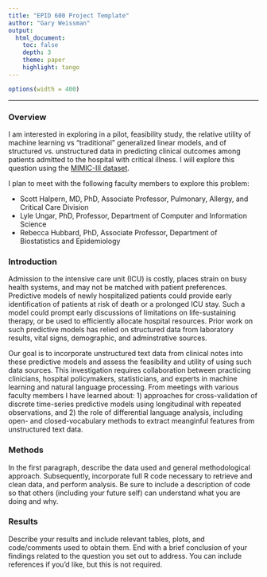 ```yaml
---
title: "EPID 600 Project Template"
author: "Gary Weissman"
output: 
  html_document:
    toc: false 
    depth: 3 
    theme: paper 
    highlight: tango
---
```

```r
options(width = 400)
```  
***

### Overview

I am interested in exploring in a pilot, feasibility study, the relative utility of machine learning vs "traditional" generalized linear models, and of structured vs. unstructured data in predicting clinical outcomes among patients admitted to the hospital with critical illness. I will explore this question using the [MIMIC-III dataset](https://mimic.physionet.org/).

I plan to meet with the following faculty members to explore this problem:

* Scott Halpern, MD, PhD, Associate Professor, Pulmonary, Allergy, and Critical Care Division
* Lyle Ungar, PhD, Professor, Department of Computer and Information Science
* Rebecca Hubbard, PhD, Associate Professor, Department of Biostatistics and Epidemiology


### Introduction 

Admission to the intensive care unit (ICU) is costly, places strain on busy health systems, and may not be matched with patient preferences. Predictive models of newly hospitalized patients could provide early identification of patients at risk of death or a prolonged ICU stay. Such a model could prompt early discussions of limitations on life-sustaining therapy, or be used to efficiently allocate hospital resources. Prior work on such predictive models has relied on structured data from laboratory results, vital signs, demographic, and adminstrative sources.

Our goal is to incorporate unstructured text data from clinical notes into these predictive models and assess the feasibility and utility of using such data sources. This investigation requires collaboration between practicing clinicians, hospital policymakers, statisticians, and experts in machine learning and natural language processing. From meetings with various faculty members I have learned about: 1) approaches for cross-validation of discrete time-series predictive models using longitudinal with repeated observations, and 2) the role of differential language analysis, including open- and closed-vocabulary methods to extract meanginful features from unstructured text data.


### Methods
In the first paragraph, describe the data used and general methodological approach. Subsequently, incorporate full R code necessary to retrieve and clean data, and perform analysis. Be sure to include a description of code so that others (including your future self) can understand what you are doing and why. 


### Results
Describe your results and include relevant tables, plots, and code/comments used to obtain them. End with a brief conclusion of your findings related to the question you set out to address. You can include references if you'd like, but this is not required.